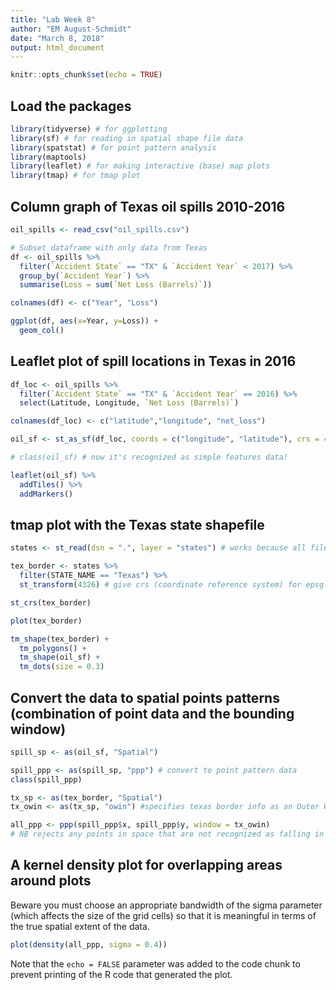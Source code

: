 ```yaml
---
title: "Lab Week 8"
author: "EM August-Schmidt"
date: "March 8, 2018"
output: html_document
---
```


```r
knitr::opts_chunk$set(echo = TRUE)
```
## Load the packages
```r
library(tidyverse) # for ggplotting
library(sf) # for reading in spatial shape file data
library(spatstat) # for point pattern analysis
library(maptools)
library(leaflet) # for making interactive (base) map plots
library(tmap) # for tmap plot
```

## Column graph of Texas oil spills 2010-2016
```r
oil_spills <- read_csv("oil_spills.csv")

# Subset dataframe with only data from Texas
df <- oil_spills %>%
  filter(`Accident State` == "TX" & `Accident Year` < 2017) %>%
  group_by(`Accident Year`) %>%
  summarise(Loss = sum(`Net Loss (Barrels)`))

colnames(df) <- c("Year", "Loss")

ggplot(df, aes(x=Year, y=Loss)) +
  geom_col()
```

## Leaflet plot of spill locations in Texas in 2016
```r
df_loc <- oil_spills %>%
  filter(`Accident State` == "TX" & `Accident Year` == 2016) %>%
  select(Latitude, Longitude, `Net Loss (Barrels)`)

colnames(df_loc) <- c("latitude","longitude", "net_loss")

oil_sf <- st_as_sf(df_loc, coords = c("longitude", "latitude"), crs = 4326) # convert data into spatial features data

# class(oil_sf) # now it's recognized as simple features data!

leaflet(oil_sf) %>%
  addTiles() %>%
  addMarkers()
```


## tmap plot with the Texas state shapefile
```r
states <- st_read(dsn = ".", layer = "states") # works because all files are in working directory. this reads in all files that begin 'states...'

tex_border <- states %>%
  filter(STATE_NAME == "Texas") %>%
  st_transform(4326) # give crs (coordinate reference system) for epsg value. This should match coordinate system that base map is in. 

st_crs(tex_border)

plot(tex_border)

tm_shape(tex_border) + 
  tm_polygons() +
  tm_shape(oil_sf) +
  tm_dots(size = 0.3)
```

## Convert the data to spatial points patterns (combination of point data and the bounding window)
```r
spill_sp <- as(oil_sf, "Spatial")

spill_ppp <- as(spill_sp, "ppp") # convert to point pattern data
class(spill_ppp)

tx_sp <- as(tex_border, "Spatial")
tx_owin <- as(tx_sp, "owin") #specifies texas border info as an Outer WINdow for point pattern analysis

all_ppp <- ppp(spill_ppp$x, spill_ppp$y, window = tx_owin)
# NB rejects any points in space that are not recognized as falling in the designated boundary window

```

## A kernel density plot for overlapping areas around plots
Beware you must choose an appropriate bandwidth of the sigma parameter (which affects the size of the grid cells) so that it is meaningful in terms of the true spatial extent of the data. 
```r
plot(density(all_ppp, sigma = 0.4))
```


Note that the `echo = FALSE` parameter was added to the code chunk to prevent printing of the R code that generated the plot.
